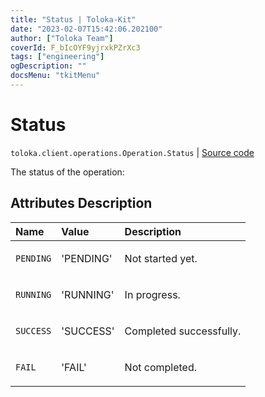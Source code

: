```yaml
---
title: "Status | Toloka-Kit"
date: "2023-02-07T15:42:06.202100"
author: ["Toloka Team"]
coverId: F_bIcOYF9yjrxkPZrXc3
tags: ["engineering"]
ogDescription: ""
docsMenu: "tkitMenu"
---
```


# Status
`toloka.client.operations.Operation.Status` | [Source code](https://github.com/Toloka/toloka-kit/blob/v1.1.3/src/client/operations.py#L68)

The status of the operation:

## Attributes Description

| Name | Value | Description |
| :------| :-----------| :----------| 
`PENDING`|'PENDING'|<p>Not started yet.</p>
`RUNNING`|'RUNNING'|<p>In progress.</p>
`SUCCESS`|'SUCCESS'|<p>Completed successfully.</p>
`FAIL`|'FAIL'|<p>Not completed.</p>